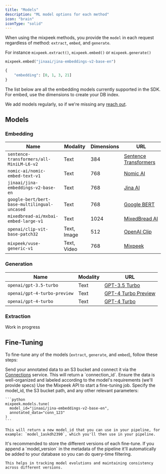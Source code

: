 ```yaml
---
title: "Models"
description: "ML model options for each method"
icon: "brain"
iconType: "solid"
---
```


When using the mixpeek methods, you provide the `model` in each request regardless of method: `extract`, `embed`, and `generate`.

For instance `mixpeek.extract()`, `mixpeek.embed()` or `mixpeek.generate()`

<CodeGroup>

```python Mock Request
mixpeek.embed("jinaai/jina-embeddings-v2-base-en")
```

```python Mock Response
{
    "embedding": [0, 1, 3, 21]
}
```

</CodeGroup>

The list below are all the embedding models currently supported in the SDK. For embed, use the dimensions to create your DB index.

<Note>
  We add models regularly, so if we're missing any
  <a href="https://mixpeek.com/contact">reach out</a>.
</Note>

## Models

### Embedding

| Name                                         | Modality    | Dimensions | URL                                                           |
| -------------------------------------------- | ----------- | ---------- | ------------------------------------------------------------- |
| `sentence-transformers/all-MiniLM-L6-v2`     | Text        | 384        | [Sentence Transformers](https://www.sbert.net/)               |
| `nomic-ai/nomic-embed-text-v1`               | Text        | 768        | [Nomic AI](https://nomic.ai/)                                 |
| `jinaai/jina-embeddings-v2-base-en`          | Text        | 768        | [Jina AI](https://jina.ai/)                                   |
| `google-bert/bert-base-multilingual-uncased` | Text        | 768        | [Google BERT](https://github.com/google-research/bert)        |
| `mixedbread-ai/mxbai-embed-large-v1`         | Text        | 1024       | [MixedBread AI](https://mixedbread.ai/)                       |
| `openai/clip-vit-base-patch32`               | Text, Image | 512        | [OpenAI Clip](https://github.com/openai/CLIP)                 |
| `mixpeek/vuse-generic-v1`                    | Text, Video | 768        | [Mixpeek](https://mixpeek.com/models/mixpeek/vuse-generic-v1) |

### Generation

| Name                         | Modality | URL                                                                            |
| ---------------------------- | -------- | ------------------------------------------------------------------------------ |
| `openai/gpt-3.5-turbo`       | Text     | [GPT-3.5 Turbo](https://beta.openai.com/docs/models/gpt-3.5-turbo)             |
| `openai/gpt-4-turbo-preview` | Text     | [GPT-4 Turbo Preview](https://beta.openai.com/docs/models/gpt-4-turbo-preview) |
| `openai/gpt-4-turbo`         | Text     | [GPT-4 Turbo](https://beta.openai.com/docs/models/gpt-4-turbo)                 |

### Extraction

<Info>Work in progress</Info>

## Fine-Tuning

To fine-tune any of the models (`extract`, `generate`, and `embed`), follow these steps:

<Steps>
  <Step title="Send Annotated Data">
    Send your annotated data to an S3 bucket and connect it via the
    <a href="/connections/s3">Connections</a> service. This will return a `connection_id`.
    Ensure the data is well-organized and labeled according to the model's requirements
    (we'll provide specs)
  </Step>
  <Step title="Initiate Fine-Tuning">
    Use the Mixpeek API to start a fine-tuning job. Specify the
    model_id, the S3 bucket path, and any other relevant parameters:

    ```python
    mixpeek.models.tune(
      model_id="jinaai/jina-embeddings-v2-base-en",
      annotated_data="conn_123"
    )
    ```

    This will return a new model_id that you can use in your pipeline, for example: `model_1askdh2390`, which you'll then use in your pipeline.

  </Step>
  <Step title="Version Control">
    It's recommended to store the different versions of each fine-tune. If you append a
    `model_version` in the metadata of the pipeline it'll automatically be added to your database so you can do query-time filtering.
    
    This helps in tracking model evolutions and maintaining consistency across different versions.

  </Step>
</Steps>
